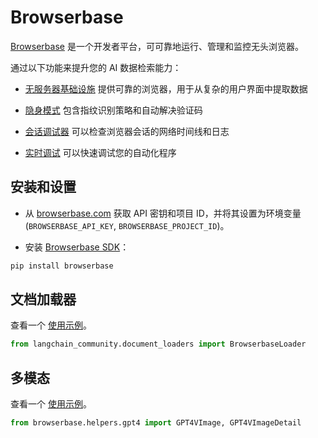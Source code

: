 # Browserbase

[Browserbase](https://browserbase.com) 是一个开发者平台，可可靠地运行、管理和监控无头浏览器。

通过以下功能来提升您的 AI 数据检索能力：

- [无服务器基础设施](https://docs.browserbase.com/under-the-hood) 提供可靠的浏览器，用于从复杂的用户界面中提取数据

- [隐身模式](https://docs.browserbase.com/features/stealth-mode) 包含指纹识别策略和自动解决验证码

- [会话调试器](https://docs.browserbase.com/features/sessions) 可以检查浏览器会话的网络时间线和日志

- [实时调试](https://docs.browserbase.com/guides/session-debug-connection/browser-remote-control) 可以快速调试您的自动化程序

## 安装和设置

- 从 [browserbase.com](https://browserbase.com) 获取 API 密钥和项目 ID，并将其设置为环境变量 (`BROWSERBASE_API_KEY`, `BROWSERBASE_PROJECT_ID`)。

- 安装 [Browserbase SDK](http://github.com/browserbase/python-sdk)：

```python
pip install browserbase
```

## 文档加载器

查看一个 [使用示例](/docs/integrations/document_loaders/browserbase)。

```python
from langchain_community.document_loaders import BrowserbaseLoader
```

## 多模态

查看一个 [使用示例](/docs/integrations/document_loaders/browserbase)。

```python
from browserbase.helpers.gpt4 import GPT4VImage, GPT4VImageDetail
```